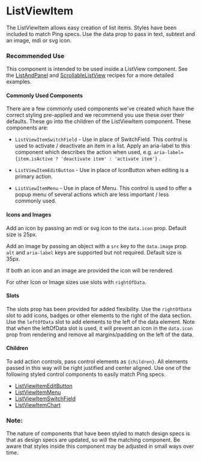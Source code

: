 
<Meta title="Experimental/ListViewItem" />

# ListViewItem

The ListViewItem allows easy creation of list items. Styles have been included to match Ping specs. Use the data prop to pass in text, subtext and an image, mdi or svg icon.

### Recommended Use
This component is intended to be used inside a ListView component. See the [ListAndPanel](./?path=/docs/recipes-listandpanel--docs) and [ScrollableListView](./?path=/docs/recipes-scrollablelistview--docs)
recipes for a more detailed examples.

#### Commonly Used Components
There are a few commonly used components we've created which have the correct styling pre-applied and we recommend you use these over their defaults. These go into the children of the ListViewItem component. These components are:
* `ListViewItemSwitchField` - Use in place of SwitchField. This control is used to activate / deactivate an item in a list. Apply an aria-label to this component which describes the action when used, e.g. `aria-label={item.isActive ? 'deactivate item' : 'activate item'}` .

* `ListViewItemEditButton` - Use in place of IconButton when editing is a primary action.

* `ListViewItemMenu` - Use in place of Menu. This control is used to offer a popup menu of several actions which are less important / less commonly used.

#### Icons and Images
Add an icon by passing an mdi or svg icon to the `data.icon` prop. Default size is 25px.

Add an image by passing an object with a `src` key to the `data.image` prop. `alt` and `aria-label` keys are supported but not required. Default size is 35px.

If both an icon and an image are provided the icon will be rendered.

For other Icon or Image sizes use slots with `rightOfData`.

#### Slots
The slots prop has been provided for added flexibility. Use the `rightOfData` slot to add icons, badges or other elements to the right of the data
section. Use the `leftOfData` slot to add elements to the left of the data element. Note that when the
leftOfData slot is used, it will prevent an icon in the `data.icon` prop from rendering and remove all margins/padding on the left of the data.

#### Children
To add action controls, pass control elements as `{children}`. All elements passed in this way will be right justified and center aligned. Use one of the following
styled control components to easily match Ping specs.
- [ListViewItemEditButton](./?path=/docs/components-listviewitem-controls-listviewitemeditbutton--docs)
- [ListViewItemMenu](./?path=/docs/components-listviewitem-controls-listviewitemmenu--docs)
- [ListViewItemSwitchField](./?path=/docs/components-listviewitem-controls-listviewitemswitchfield--docs)
- [ListViewItemChart](./?path=/docs/components-listviewitem-controls-listviewitemchart--docs)

### Note:
The nature of components that have been styled to match design specs is that as design specs are updated, so will the matching component. Be aware that styles 
inside this component may be adjusted in small ways over time.
